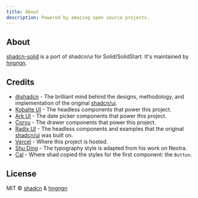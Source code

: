 ```yaml
---
title: About
description: Powered by amazing open source projects.
---
```


## About

[shadcn-solid](https://shadcn-solid.vercel.app) is a port of shadcn/ui for Solid/SolidStart. It's maintained by [hngngn](https://www.facebook.com/huyhoang.hngngn).

## Credits

- [@shadcn](https://twitter.com/shadcn) - The brilliant mind behind the designs, methodology, and implementation of the original [shadcn/ui](https://ui.shadcn.com).
- [Kobalte UI](https://kobalte.dev) - The headless components that power this project.
- [Ark UI](https://ark-ui.com) - The date picker components that power this project.
- [Corvu](https://corvu.dev) - The drawer components that power this project.
- [Radix UI](https://www.radix-ui.com) - The headless components and examples that the original [shadcn/ui](https://ui.shadcn.com) was built on.
- [Vercel](https://vercel.com) - Where this project is hosted.
- [Shu Ding](https://shud.in) - The typography style is adapted from his work on Nextra.
- [Cal](https://cal.com) - Where shad copied the styles for the first component: the `Button`.

## License

MIT © [shadcn](https://shadcn.com) & [hngngn](https://www.facebook.com/huyhoang.hngngn)
